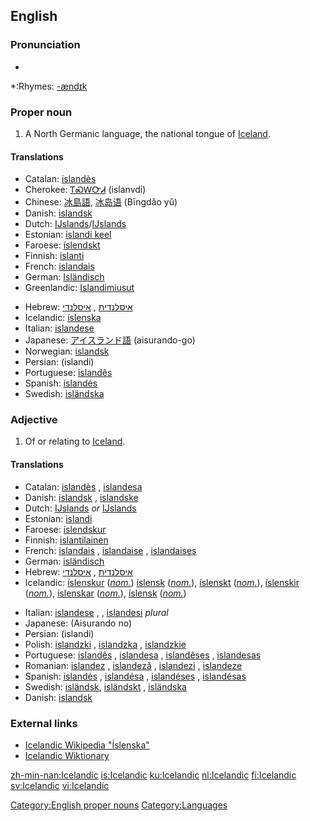 {{interwiktionary|code=is}}
==English==

{{wikipedia}}
===Pronunciation===
*{{audio|en-us-Icelandic.ogg|Audio (US)}}

*:Rhymes: [[Rhymes:English:-ændɪk|-ændɪk]]

===Proper noun===
'''{{en-proper noun}}'''

# A North Germanic language, the national tongue of [[Iceland]].

====Translations====
{{trans-top|language}}
*Catalan: [[islandès]] {{m}}
*Cherokee: [[ᎢᏍᎳᏅᏗ]] (islanvdi)
*Chinese: [[冰島語]], [[冰岛语]] (Bīngdǎo yǔ)
*Danish: [[islandsk]]
*Dutch: [[Ĳslands]]/[[IJslands]] {{n}}
*Estonian: [[islandi keel]]
*Faroese: [[íslendskt]]
*Finnish: [[islanti]]
*French: [[islandais]] {{m}}
*German: [[Isländisch]] {{n}}
*Greenlandic: [[Islandimiusut]]
{{trans-mid}}
*Hebrew: [[איסלנדית]] {{f}}, [[איסלנדי]] {{m}}
*Icelandic: [[íslenska]]
*Italian: [[islandese]] {{m}}
*Japanese: [[アイスランド語]] (aisurando-go)
*Norwegian: [[islandsk]]
*Persian: {{FAchar|[[ایسلندی]]}} (islandi)
*Portuguese: [[islandês]] {{m}}
*Spanish: [[islandés]]
*Swedish: [[isländska]]
{{trans-bottom}}

===Adjective===
{{en-adj}}

# Of or relating to [[Iceland]].

====Translations====
{{trans-top|relating to Iceland}}
*Catalan: [[islandès]] {{m}}, [[islandesa]] {{f}}
*Danish: [[islandsk]] {{c}} {{n}}, [[islandske]] {{p}}
*Dutch: [[Ĳslands]] ''or'' [[IJslands]]
*Estonian: [[islandi]]
*Faroese: [[íslendskur]]
*Finnish: [[islantilainen]]
*French: [[islandais]] {{m}}, [[islandaise]] {{f}}, [[islandaises]] {{p}}
*German: [[isländisch]]
*Hebrew: [[איסלנדית]] {{f}}, [[איסלנדי]] {{m}}
*Icelandic: [[íslenskur]] {{m}} (''[[nominative|nom.]]'') [[íslensk]] {{f}} (''[[nominative|nom.]]''), [[íslenskt]] {{n}} (''[[nominative|nom.]]''), [[íslenskir]] {{m}} {{p}} (''[[nominative|nom.]]''), [[íslenskar]] {{f}} {{p}} (''[[nominative|nom.]]''), [[íslensk]] {{n}} {{p}} (''[[nominative|nom.]]'')
{{trans-mid}}
*Italian: [[islandese]] {{m}}, {{f}}, [[islandesi]] ''plural''
*Japanese: {{JAchar|[[アイスランド]]の}} (Aisurando no)
*Persian: {{FAchar|[[ایسلندی]]}} (islandi)
*Polish: [[islandzki]] {{m}}, [[islandzka]] {{f}}, [[islandzkie]] {{n}}
*Portuguese: [[islandês]] {{m}}, [[islandesa]] {{f}}, [[islandêses]] {{m}} {{p}}, [[islandesas]] {{f}} {{p}}
*Romanian: [[islandez]] {{m}}, [[islandeză]] {{f}}, [[islandezi]] {{p}}, [[islandeze]] {{f}} {{p}}
*Spanish: [[islandés]] {{m}}, [[islandésa]] {{f}}, [[islandéses]] {{m}} {{p}}, [[islandésas]] {{f}} {{p}}
*Swedish: [[isländsk]], [[isländskt]] {{n}}, [[isländska]] {{p}}
*Danish: [[islandsk]]
{{trans-bottom}}

===External links===
{{websters-online}}
{{ethnologue|code=isl}}
*[http://is.wikipedia.org/wiki/%C3%8Dslenska Icelandic Wikipedia "Íslenska"]
*[http://is.wiktionary.org Icelandic Wiktionary]

[[Category:English proper nouns]]
[[Category:Languages]]

[[zh-min-nan:Icelandic]]
[[is:Icelandic]]
[[ku:Icelandic]]
[[nl:Icelandic]]
[[fi:Icelandic]]
[[sv:Icelandic]]
[[vi:Icelandic]]